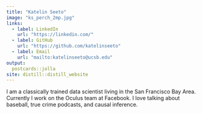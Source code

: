 ```yaml
---
title: "Katelin Seeto"
image: "ks_perch_2mp.jpg"
links:
  - label: LinkedIn
    url: "https://linkedin.com/"
  - label: GitHub
    url: "https://github.com/katelinseeto"
  - label: Email
    url: "mailto:katelinseeto@ucsb.edu"
output:
  postcards::jolla
site: distill::distill_website
---
```

 
I am a classically trained data scientist living in the San Francisco Bay Area. 
Currently I work on the Oculus team at Facebook. I love talking about baseball, 
true crime podcasts, and causal inference.
